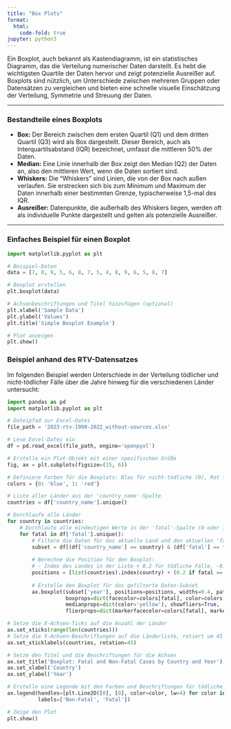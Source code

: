 ```yaml
---
title: "Box Plots"
format:
  html:
    code-fold: true
jupyter: python3 
---
```


Ein Boxplot, auch bekannt als Kastendiagramm, ist ein statistisches Diagramm, das die Verteilung numerischer Daten darstellt. Es hebt die wichtigsten Quartile der Daten hervor und zeigt potenzielle Ausreißer auf. Boxplots sind nützlich, um Unterschiede zwischen mehreren Gruppen oder Datensätzen zu vergleichen und bieten eine schnelle visuelle Einschätzung der Verteilung, Symmetrie und Streuung der Daten.

___
### Bestandteile eines Boxplots 

- __Box:__ Der Bereich zwischen dem ersten Quartil (Q1) und dem dritten Quartil (Q3) wird als Box dargestellt. Dieser Bereich, auch als Interquartilsabstand (IQR) bezeichnet, umfasst die mittleren 50% der Daten.
- __Median:__ Eine Linie innerhalb der Box zeigt den Median (Q2) der Daten an, also den mittleren Wert, wenn die Daten sortiert sind.
- __Whiskers:__ Die "Whiskers" sind Linien, die von der Box nach außen verlaufen. Sie erstrecken sich bis zum Minimum und Maximum der Daten innerhalb einer bestimmten Grenze, typischerweise 1,5-mal des IQR.  
- __Ausreißer:__ Datenpunkte, die außerhalb des Whiskers liegen, werden oft als individuelle Punkte dargestellt und gelten als potenzielle Ausreißer. 

___
### Einfaches Beispiel für einen Boxplot 

```python
import matplotlib.pyplot as plt

# Beispiel-Daten
data = [7, 8, 9, 5, 6, 8, 7, 5, 4, 8, 9, 6, 5, 8, 7]

# Boxplot erstellen
plt.boxplot(data)

# Achsenbeschriftungen und Titel hinzufügen (optional)
plt.xlabel('Sample Data')
plt.ylabel('Values')
plt.title('Simple Boxplot Example')

# Plot anzeigen
plt.show()
``` 

### Beispiel anhand des RTV-Datensatzes 

Im folgenden Beispiel werden Unterschiede in der Verteilung tödlicher und nicht-tödlicher Fälle über die Jahre hinweg für die verschiedenen Länder untersucht: 

``` python
import pandas as pd
import matplotlib.pyplot as plt

# Dateipfad zur Excel-Datei
file_path = '2023-rtv-1990-2022_without-sources.xlsx'

# Lese Excel-Datei ein
df = pd.read_excel(file_path, engine='openpyxl')

# Erstelle ein Plot-Objekt mit einer spezifischen Größe
fig, ax = plt.subplots(figsize=(15, 6))

# Definiere Farben für die Boxplots: Blau für nicht-tödliche (0), Rot für tödliche (1) Fälle
colors = {0: 'blue', 1: 'red'}

# Liste aller Länder aus der 'country_name'-Spalte
countries = df['country_name'].unique()

# Durchlaufe alle Länder
for country in countries:
    # Durchlaufe alle eindeutigen Werte in der 'fatal'-Spalte (0 oder 1)
    for fatal in df['fatal'].unique():
        # Filtere die Daten für das aktuelle Land und den aktuellen 'fatal'-Wert
        subset = df[(df['country_name'] == country) & (df['fatal'] == fatal)]
        
        # Berechne die Position für den Boxplot:
        # - Index des Landes in der Liste + 0.2 für tödliche Fälle, -0.2 für nicht-tödliche Fälle
        positions = [list(countries).index(country) + (0.2 if fatal == 1 else -0.2)]
        
        # Erstelle den Boxplot für das gefilterte Daten-Subset
        ax.boxplot(subset['year'], positions=positions, widths=0.4, patch_artist=True,
                   boxprops=dict(facecolor=colors[fatal], color=colors[fatal]),
                   medianprops=dict(color='yellow'), showfliers=True,
                   flierprops=dict(markerfacecolor=colors[fatal], marker='o', markersize=12, linestyle='none'))

# Setze die X-Achsen-Ticks auf die Anzahl der Länder
ax.set_xticks(range(len(countries)))
# Setze die X-Achsen-Beschriftungen auf die Länderliste, rotiert um 45 Grad
ax.set_xticklabels(countries, rotation=45)

# Setze den Titel und die Beschriftungen für die Achsen
ax.set_title('Boxplot: Fatal and Non-Fatal Cases by Country and Year')
ax.set_xlabel('Country')
ax.set_ylabel('Year')

# Erstelle eine Legende mit den Farben und Beschriftungen für tödliche und nicht-tödliche Fälle
ax.legend(handles=[plt.Line2D([0], [0], color=color, lw=4) for color in colors.values()],
          labels=['Non-Fatal', 'Fatal'])

# Zeige den Plot
plt.show()
``` 


